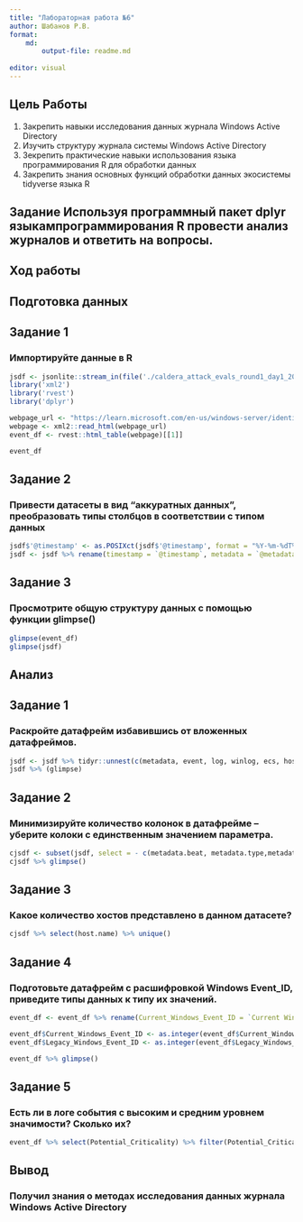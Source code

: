 ```yaml
---
title: "Лабораторная работа №6"
author: Шабанов Р.В.
format:
    md:
        output-file: readme.md
    
editor: visual
---
```


## Цель Работы

1.  Закрепить навыки исследования данных журнала Windows Active Directory
2.  Изучить структуру журнала системы Windows Active Directory
3.  Зекрепить практические навыки использования языка программирования R для обработки данных
4.  Закрепить знания основных функций обработки данных экосистемы tidyverse языка R

## Задание Используя программный пакет dplyr языкампрограммирования R провести анализ журналов и ответить на вопросы.

## Ход работы

## Подготовка данных

## Задание 1

### Импортируйте данные в R

```r
jsdf <- jsonlite::stream_in(file('./caldera_attack_evals_round1_day1_2019-10-20201108.json'))
library('xml2')
library('rvest')
library('dplyr')

webpage_url <- "https://learn.microsoft.com/en-us/windows-server/identity/ad-ds/plan/appendix-l--events-to-monitor"
webpage <- xml2::read_html(webpage_url)
event_df <- rvest::html_table(webpage)[[1]]

event_df
```

## Задание 2

### Привести датасеты в вид "аккуратных данных", преобразовать типы столбцов в соответствии с типом данных

```r

jsdf$'@timestamp' <- as.POSIXct(jsdf$'@timestamp', format = "%Y-%m-%dT%H:%M:%OSZ", tz = "UTC")
jsdf <- jsdf %>% rename(timestamp = `@timestamp`, metadata = `@metadata`)
```

## Задание 3

### Просмотрите общую структуру данных с помощью функции glimpse()

```r
glimpse(event_df)
glimpse(jsdf)

```

## Анализ

## Задание 1

### Раскройте датафрейм избавившись от вложенных датафреймов.

```r
jsdf <- jsdf %>% tidyr::unnest(c(metadata, event, log, winlog, ecs, host, agent), names_sep = ".")
jsdf %>% (glimpse)

```

## Задание 2

### Минимизируйте количество колонок в датафрейме -- уберите колоки с единственным значением параметра.

```r
cjsdf <- subset(jsdf, select = - c(metadata.beat, metadata.type,metadata.version,metadata.topic,event.kind,winlog.api,agent.ephemeral_id,agent.hostname,agent.id,agent.version,agent.type))
cjsdf %>% glimpse()
```

## Задание 3

### Какое количество хостов представлено в данном датасете?

```r
cjsdf %>% select(host.name) %>% unique()
```

## Задание 4

### Подготовьте датафрейм с расшифровкой Windows Event_ID, приведите типы данных к типу их значений.

```r
event_df <- event_df %>% rename(Current_Windows_Event_ID = `Current Windows Event ID`, Legacy_Windows_Event_ID = `Legacy Windows Event ID`, Potential_Criticality = `Potential Criticality`, Event_Summary = `Event Summary`)

event_df$Current_Windows_Event_ID <- as.integer(event_df$Current_Windows_Event_ID)
event_df$Legacy_Windows_Event_ID <- as.integer(event_df$Legacy_Windows_Event_ID)

event_df %>% glimpse()
```

## Задание 5

### Есть ли в логе события с высоким и средним уровнем значимости? Сколько их?

```r
event_df %>% select(Potential_Criticality) %>% filter(Potential_Criticality == 'High' | Potential_Criticality == 'Medium') %>% group_by(Potential_Criticality) %>% count()
```

## Вывод

### Получил знания о методах исследования данных журнала Windows Active Directory
